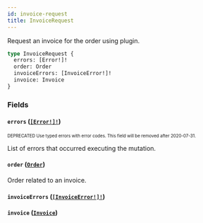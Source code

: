 ```yaml
---
id: invoice-request
title: InvoiceRequest
---
```


Request an invoice for the order using plugin.

```graphql
type InvoiceRequest {
  errors: [Error!]!
  order: Order
  invoiceErrors: [InvoiceError!]!
  invoice: Invoice
}
```

### Fields

#### `errors` ([`[Error!]!`](/developer/api-reference/objects/error.mdx))

<sub><sup><span className="deprecatedTag">DEPRECATED</span> Use typed errors with error codes. This field will be removed after 2020-07-31.</sup></sub>

List of errors that occurred executing the mutation.

#### `order` ([`Order`](/developer/api-reference/objects/order.mdx))

Order related to an invoice.

#### `invoiceErrors` ([`[InvoiceError!]!`](/developer/api-reference/objects/invoice-error.mdx))

#### `invoice` ([`Invoice`](/developer/api-reference/objects/invoice.mdx))
